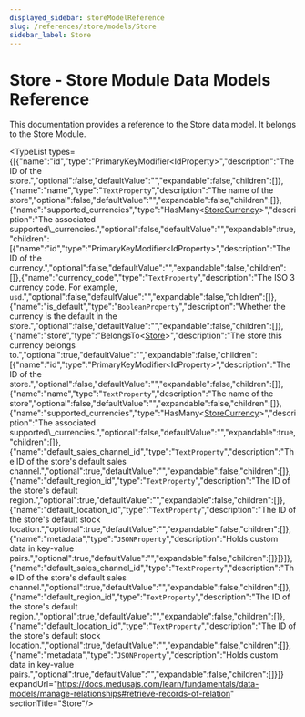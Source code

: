 ```yaml
---
displayed_sidebar: storeModelReference
slug: /references/store/models/Store
sidebar_label: Store
---
```



# Store - Store Module Data Models Reference

This documentation provides a reference to the Store data model. It belongs to the Store Module.

<SourceCodeLink link="https://github.com/medusajs/medusa/blob/4936315b2dc777fbaaf2869b16bf48602fc7e69b/packages/modules/store/src/models/store.ts#L4" />

<TypeList types={[{"name":"id","type":"PrimaryKeyModifier&#60;IdProperty&#62;","description":"The ID of the store.","optional":false,"defaultValue":"","expandable":false,"children":[]},{"name":"name","type":"`TextProperty`","description":"The name of the store","optional":false,"defaultValue":"","expandable":false,"children":[]},{"name":"supported_currencies","type":"HasMany&#60;[StoreCurrency](../store_models.StoreCurrency/page.mdx)&#62;","description":"The associated supported\\_currencies.","optional":false,"defaultValue":"","expandable":true,"children":[{"name":"id","type":"PrimaryKeyModifier&#60;IdProperty&#62;","description":"The ID of the currency.","optional":false,"defaultValue":"","expandable":false,"children":[]},{"name":"currency_code","type":"`TextProperty`","description":"The ISO 3 currency code. For example, `usd`.","optional":false,"defaultValue":"","expandable":false,"children":[]},{"name":"is_default","type":"`BooleanProperty`","description":"Whether the currency is the default in the store.","optional":false,"defaultValue":"","expandable":false,"children":[]},{"name":"store","type":"BelongsTo&#60;[Store](./page.mdx)&#62;","description":"The store this currency belongs to.","optional":true,"defaultValue":"","expandable":false,"children":[{"name":"id","type":"PrimaryKeyModifier&#60;IdProperty&#62;","description":"The ID of the store.","optional":false,"defaultValue":"","expandable":false,"children":[]},{"name":"name","type":"`TextProperty`","description":"The name of the store","optional":false,"defaultValue":"","expandable":false,"children":[]},{"name":"supported_currencies","type":"HasMany&#60;[StoreCurrency](../store_models.StoreCurrency/page.mdx)&#62;","description":"The associated supported\\_currencies.","optional":false,"defaultValue":"","expandable":true,"children":[]},{"name":"default_sales_channel_id","type":"`TextProperty`","description":"The ID of the store's default sales channel.","optional":true,"defaultValue":"","expandable":false,"children":[]},{"name":"default_region_id","type":"`TextProperty`","description":"The ID of the store's default region.","optional":true,"defaultValue":"","expandable":false,"children":[]},{"name":"default_location_id","type":"`TextProperty`","description":"The ID of the store's default stock location.","optional":true,"defaultValue":"","expandable":false,"children":[]},{"name":"metadata","type":"`JSONProperty`","description":"Holds custom data in key-value pairs.","optional":true,"defaultValue":"","expandable":false,"children":[]}]}]},{"name":"default_sales_channel_id","type":"`TextProperty`","description":"The ID of the store's default sales channel.","optional":true,"defaultValue":"","expandable":false,"children":[]},{"name":"default_region_id","type":"`TextProperty`","description":"The ID of the store's default region.","optional":true,"defaultValue":"","expandable":false,"children":[]},{"name":"default_location_id","type":"`TextProperty`","description":"The ID of the store's default stock location.","optional":true,"defaultValue":"","expandable":false,"children":[]},{"name":"metadata","type":"`JSONProperty`","description":"Holds custom data in key-value pairs.","optional":true,"defaultValue":"","expandable":false,"children":[]}]} expandUrl="https://docs.medusajs.com/learn/fundamentals/data-models/manage-relationships#retrieve-records-of-relation" sectionTitle="Store"/>
